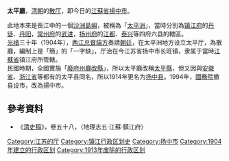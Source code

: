 '''太平廳'''，[[清朝|清朝]]的[[散厅|散厅]]，即今日的[[江蘇省|江蘇省]][[揚中市|揚中市]]。

此地本來是長江中的一個[[沙洲|沙洲]][[島嶼|島嶼]]，被稱為「[[太平洲|太平洲]]」，當時分別為[[镇江府|镇江府]]的[[丹徒县|丹徒]]、[[丹阳县|丹阳]]，[[常州府|常州府]]的[[武进县|武进]]，[[扬州府|扬州府]]的[[江都县|江都]]、[[泰兴县|泰兴]]等四府六县的轄區。<br />

[[光绪|光绪]]三十年（1904年），[[两江总督|两江总督]][[端方|端方]]奏請[[清朝政府|朝廷]]，在太平洲地方设立太平厅，為散廳，編制上是「簡」的「一字缺」，厅治在今江苏省扬中市长旺镇，隶属于當時[[江蘇布政使司|江蘇省]]镇江府所管轄。<br />

民國時期，全國實施「[[废府州厅改县|廢府州廳改縣]]」，所以太平廳改稱[[太平县_(中华民国)|太平縣]]，但又因與[[安徽省|安徽省]]、[[浙江省|浙江省]]等都有的太平县同名，所以1914年更名为[[扬中县|扬中县]]。1994年，[[中华人民共和国国务院|國務院]]撤县设市，改為揚中市。

==參考資料==
*《[[清史稿|清史稿]]》，卷五十八，〈地理志五‧江蘇‧鎮江府〉

{{清朝行政区划小作品}}
[[Category:江苏的厅|Category:江苏的厅]]
[[Category:镇江行政区划史|Category:镇江行政区划史]]
[[Category:扬中市|Category:扬中市]]
[[Category:1904年建立的行政区划|Category:1904年建立的行政区划]]
[[Category:1913年废除的行政区划|Category:1913年废除的行政区划]]